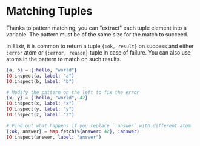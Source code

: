 
# Matching Tuples

Thanks to pattern matching, you can "extract" each tuple element into a variable.
The pattern must be of the same size for the match to succeed.

In Elixir, it is common to return a tuple `{:ok, result}` on success and either `:error` atom
or `{:error, reason}` tuple in case of failure.
You can also use atoms in the pattern to match on such results.

<EditorCode>

```elixir
{a, b} = {:hello, "world"}
IO.inspect(a, label: "a")
IO.inspect(b, label: "b")

# Modify the pattern on the left to fix the error
{x, y} = {:hello, "world", 42}
IO.inspect(x, label: "x")
IO.inspect(y, label: "y")
IO.inspect(z, label: "z")

# Find out what happens if you replace `:answer` with different atom
{:ok, answer} = Map.fetch(%{answer: 42}, :answer)
IO.inspect(answer, label: "answer")
```

</EditorCode>
